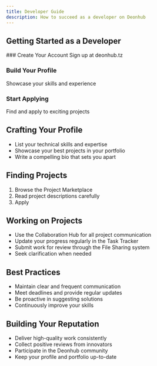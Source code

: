 ```yaml
---
title: Developer Guide
description: How to succeed as a developer on Deonhub
---
```



## Getting Started as a Developer

<Steps>
### Create Your Account
Sign up at deonhub.tz

### Build Your Profile

Showcase your skills and experience

### Start Applying

Find and apply to exciting projects

</Steps>

## Crafting Your Profile

- List your technical skills and expertise
- Showcase your best projects in your portfolio
- Write a compelling bio that sets you apart

## Finding Projects

1. Browse the Project Marketplace
2. Read project descriptions carefully
3. Apply

## Working on Projects

- Use the Collaboration Hub for all project communication
- Update your progress regularly in the Task Tracker
- Submit work for review through the File Sharing system
- Seek clarification when needed

## Best Practices

- Maintain clear and frequent communication
- Meet deadlines and provide regular updates
- Be proactive in suggesting solutions
- Continuously improve your skills

## Building Your Reputation

- Deliver high-quality work consistently
- Collect positive reviews from innovators
- Participate in the Deonhub community
- Keep your profile and portfolio up-to-date
